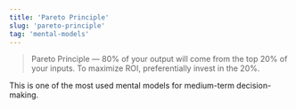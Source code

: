 ```yaml
---
title: 'Pareto Principle'
slug: 'pareto-principle'
tag: 'mental-models'
---
```


> Pareto Principle — 80% of your output will come from the top 20% of your inputs. To maximize ROI, preferentially invest in the 20%.

This is one of the most used mental models for medium-term decision-making.
